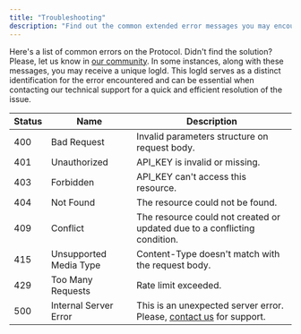 ```yaml
---
title: "Troubleshooting"
description: "Find out the common extended error messages you may encounter while using our system"
---
```


Here's a list of common errors on the Protocol. Didn't find the solution? Please, let us know in [our community](https://join.slack.com/t/lumxprotocol/shared_invite/zt-2r5c6zxk3-5QGGZ3mUtLel5te1dI). In some instances, along with these messages, you may receive a unique logId. This logId serves as a distinct identification for the error encountered and can be essential when contacting our technical support for a quick and efficient resolution of the issue.

| Status | Name                   | Description                                                                                                                                                |
| ------ | ---------------------- | ---------------------------------------------------------------------------------------------------------------------------------------------------------- |
| 400    | Bad Request            | Invalid parameters structure on request body.                                                                                                              |
| 401    | Unauthorized           | API_KEY is invalid or missing.                                                                                                                             |
| 403    | Forbidden              | API_KEY can't access this resource.                                                                                                                        |
| 404    | Not Found              | The resource could not be found.                                                                                                                           |
| 409    | Conflict               | The resource could not created or updated due to a conflicting condition.                                                                                                                           |
| 415    | Unsupported Media Type | Content-Type doesn't match with the request body.                                                                                                          |
| 429    | Too Many Requests      | Rate limit exceeded.                                                                                                                                       |
| 500    | Internal Server Error  | This is an unexpected server error. Please, [contact us](https://join.slack.com/t/lumxprotocol/shared_invite/zt-2r5c6zxk3-5QGGZ3mUtLel5te1dI) for support. |
